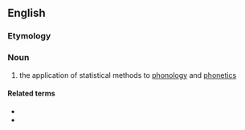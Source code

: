 ==English==

===Etymology===
{{prefix|en|phono|statistics}}

===Noun===
{{en-noun|-}}

# {{lb|en|linguistics}} the application of statistical methods to [[phonology]] and [[phonetics]]

====Related terms====
* {{l|en|phonostatistic}}
* {{l|en|phonostatistical}}